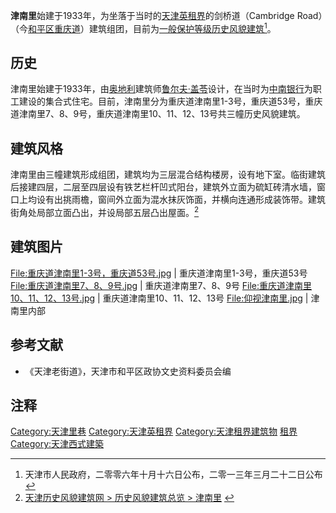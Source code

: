 {{天津历史风貌建筑|
省区市 = 天津市 |
名称 = 津南里 |
图片 = [[File:俯视津南里.jpg|200px]] |
编号 = 0130342<br />0130416<br />0130417 |
等级 = 一般保护 |
时代 = 1933年|
所在 = [[天津市|天津市]][[和平区_(天津市)|和平区]] |
公布 = 2006年10月16日<br />2013年3月22日 |
}}

'''津南里'''始建于1933年，为坐落于当时的[[天津英租界|天津英租界]]的剑桥道（Cambridge Road）（今[[和平区_(天津市)|和平区]][[重庆道|重庆道]]）建筑组团，目前为[[天津历史风貌建筑|一般保护等级历史风貌建筑]]<ref>天津市人民政府，二零零六年十月十六日公布，二零一三年三月二十二日公布</ref>。

== 历史 ==
津南里始建于1933年，由[[奥地利|奥地利]]建筑师[[鲁尔夫·盖苓|鲁尔夫·盖苓]]设计，在当时为[[中南银行|中南银行]]为职工建设的集合式住宅。目前，津南里分为重庆道津南里1-3号，重庆道53号，重庆道津南里7、8、9号，重庆道津南里10、11、12、13号共三幢历史风貌建筑。

== 建筑风格 ==
津南里由三幢建筑形成组团，建筑均为三层混合结构楼房，设有地下室。临街建筑后接建四层，二层至四层设有铁艺栏杆凹式阳台，建筑外立面为硫缸砖清水墙，窗口上均设有出挑雨檐，窗间外立面为混水抹灰饰面，并横向连通形成装饰带。建筑街角处局部立面凸出，并设局部五层凸出屋面。<ref>[http://www.fmjz.cn/Lists/1/DispForm.aspx?ID=192 天津历史风貌建筑网 > 历史风貌建筑总览 > 津南里] {{webarchive|url=https://web.archive.org/web/20140203200126/http://www.fmjz.cn/Lists/1/DispForm.aspx?ID=192 |date=2014-02-03 }}</ref>

== 建筑图片 ==
<gallery>  
File:重庆道津南里1-3号，重庆道53号.jpg | 重庆道津南里1-3号，重庆道53号
File:重庆道津南里7、8、9号.jpg | 重庆道津南里7、8、9号
File:重庆道津南里10、11、12、13号.jpg | 重庆道津南里10、11、12、13号
File:仰视津南里.jpg | 津南里内部
</gallery>

== 参考文献 ==
*《天津老街道》，天津市和平区政协文史资料委员会编

== 注释 ==
<div class="references-small">
<references></references>
</div>

{{天津近代历史文化专题}}

[[Category:天津里巷|Category:天津里巷]]
[[Category:天津英租界|Category:天津英租界]]
[[Category:天津租界建筑物|Category:天津租界建筑物]]
[[Category:中国近代建筑|租界]]
[[Category:天津西式建築|Category:天津西式建築]]